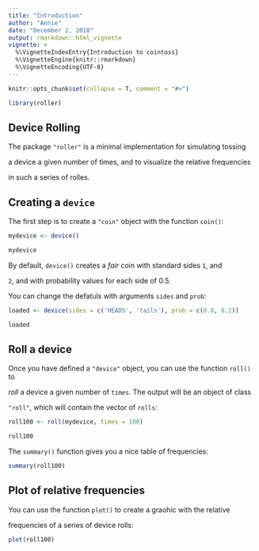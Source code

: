 ---
title: "Introduction"
author: "Annie"
date: "December 2, 2018"
output: rmarkdown::html_vignette
vignette: >
  %\VignetteIndexEntry{Introduction to cointoss}
  %\VignetteEngine{knitr::rmarkdown}
  %\VignetteEncoding{UTF-8}
---

```{r setup, include=FALSE}
knitr::opts_chunk$set(collapse = T, comment = "#>")

library(roller)
```

## Device Rolling

The package `"roller"` is a minimal implementation for simulating tossing

a device a given number of times, and to visualize the relative frequencies

in such a series of rolles.


## Creating a `device`

The first step is to create a `"coin"` object with the function `coin()`:

```{r}

mydevice <- device()

mydevice

```

By default, `device()` creates a _fair_ coin with standard sides `1`, and 

`2`, and with probability values for each side of 0.5.

You can change the defatuls with arguments `sides` and `prob`:

```{r}

loaded <- device(sides = c('HEADS', 'tails'), prob = c(0.8, 0.2))

loaded

```

## Roll a device

Once you have defined a `"device"` object, you can use the function `roll()` to

_roll_ a device a given number of `times`. The output will be an object of class 

`"roll"`, which will contain the vector of `rolls`:

```{r}

roll100 <- roll(mydevice, times = 100)

roll100

```

The `summary()` function gives you a nice table of frequencies:

```{r}

summary(roll100)

```

## Plot of relative frequencies

You can use the function `plot()` to create a graohic with the relative 

frequencies of a series of device rolls:

```{r, fig.show='hold'}
plot(roll100)
```

